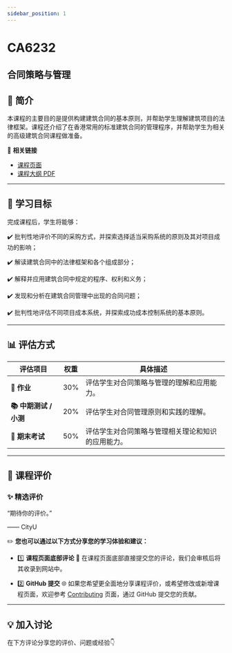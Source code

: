 ```yaml
---
sidebar_position: 1
---
```


# CA6232
## 合同策略与管理

## **📘 简介**
本课程的主要目的是提供构建建筑合同的基本原则，并帮助学生理解建筑项目的法律框架。课程还介绍了在香港常用的标准建筑合同的管理程序，并帮助学生为相关的高级建筑合同课程做准备。

🔗 **相关链接**
- [课程页面](https://www.cityu.edu.hk/catalogue/pg/202425/course/CA6232.htm)
- [课程大纲 PDF](https://www.cityu.edu.hk/catalogue/pg/202425/course/CA6232.pdf)

---

## **🎯 学习目标**

完成课程后，学生将能够：

✔️ 批判性地评价不同的采购方式，并探索选择适当采购系统的原则及其对项目成功的影响；

✔️ 解读建筑合同中的法律框架和各个组成部分；

✔️ 解释并应用建筑合同中规定的程序、权利和义务；

✔️ 发现和分析在建筑合同管理中出现的合同问题；

✔️ 批判性地评估不同项目成本系统，并探索成功成本控制系统的基本原则。

---

## **📊 评估方式**

| **评估项目**          | **权重** | **具体描述**                                                                                       |
|----------------------|---------|---------------------------------------------------------------------------------------------------|
| **📝 作业**           | 30%     | 评估学生对合同策略与管理的理解和应用能力。                                                          |
| **📚 中期测试 / 小测** | 20%     | 评估学生对合同管理原则和实践的理解。                                                               |
| **📝 期末考试**       | 50%     | 评估学生对合同策略与管理相关理论和知识的应用能力。                                                |

---

## **💬 课程评价**

### ✨ **精选评价**
<div className={commentStyles.commentBox}>
    <p className={commentStyles.commentText}>
        “期待你的评价。”
    </p>
    <p className={commentStyles.commentAuthor}>—— CityU</p>
</div>

✏️ **您也可以通过以下方式分享您的学习体验和建议：**

- 1️⃣ **课程页面底部评论**
💬 在课程页面底部直接提交您的评论，我们会审核后将其收录到网站中。

- 2️⃣ **GitHub 提交**
🌐 如果您希望更全面地分享课程评价，或希望修改或新增课程页面，欢迎参考 [Contributing](https://penjc.github.io/cityU-navigator/contributing) 页面，通过 GitHub 提交您的贡献。

---

## **💡 加入讨论**

在下方评论分享您的评价、问题或经验👇
<Utterances />